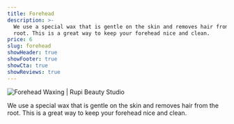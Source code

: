 ```yaml
---
title: Forehead
description: >-
  We use a special wax that is gentle on the skin and removes hair from the
  root. This is a great way to keep your forehead nice and clean.
price: 6
slug: forehead
showHeader: true
showFooter: true
showCta: true
showReviews: true
---
```


![Forehead Waxing | Rupi Beauty Studio](/uploads/services/wax-sheet.webp 'Forehead Waxing  | Rupi Beauty Studio')

We use a special wax that is gentle on the skin and removes hair from the root. This is a great way to keep your forehead nice and clean.
